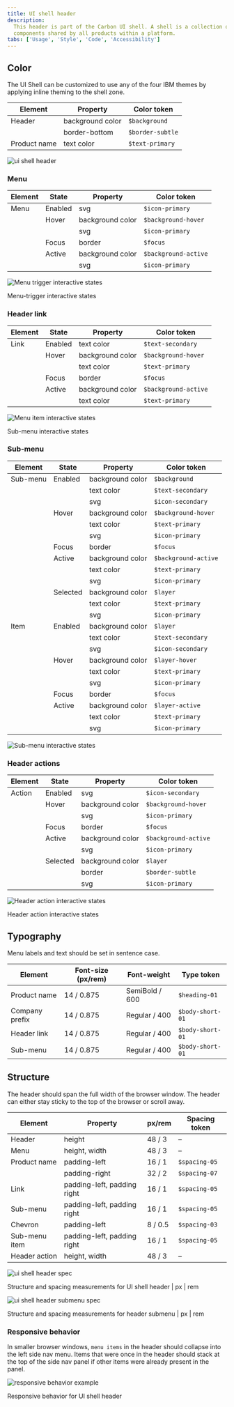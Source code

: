 ```yaml
---
title: UI shell header
description:
  This header is part of the Carbon UI shell. A shell is a collection of
  components shared by all products within a platform.
tabs: ['Usage', 'Style', 'Code', 'Accessibility']
---
```


## Color

The UI Shell can be customized to use any of the four IBM themes by applying
inline theming to the shell zone.

| Element      | Property         | Color token      |
| ------------ | ---------------- | ---------------- |
| Header       | background color | `$background`    |
|              | border-bottom    | `$border-subtle` |
| Product name | text color       | `$text-primary ` |

![ui shell header](images/header-style-1.png)

### Menu

| Element | State   | Property         | Color token          |
| ------- | ------- | ---------------- | -------------------- |
| Menu    | Enabled | svg              | `$icon-primary`      |
|         | Hover   | background color | `$background-hover`  |
|         |         | svg              | `$icon-primary`      |
|         | Focus   | border           | `$focus`             |
|         | Active  | background color | `$background-active` |
|         |         | svg              | `$icon-primary`      |

<Row>
<Column colLg={8}>

![Menu trigger interactive states](images/header-style-5.png)

<Caption>Menu-trigger interactive states</Caption>

</Column>
</Row>

### Header link

| Element | State   | Property         | Color token          |
| ------- | ------- | ---------------- | -------------------- |
| Link    | Enabled | text color       | `$text-secondary`    |
|         | Hover   | background color | `$background-hover`  |
|         |         | text color       | `$text-primary`      |
|         | Focus   | border           | `$focus`             |
|         | Active  | background color | `$background-active` |
|         |         | text color       | `$text-primary`      |

<Row>
<Column colLg={8}>

![Menu item interactive states](images/header-style-6.png)

<Caption>Sub-menu interactive states</Caption>

</Column>
</Row>

### Sub-menu

| Element  | State    | Property         | Color token          |
| -------- | -------- | ---------------- | -------------------- |
| Sub-menu | Enabled  | background color | `$background`        |
|          |          | text color       | `$text-secondary`    |
|          |          | svg              | `$icon-secondary`    |
|          | Hover    | background color | `$background-hover`  |
|          |          | text color       | `$text-primary`      |
|          |          | svg              | `$icon-primary`      |
|          | Focus    | border           | `$focus`             |
|          | Active   | background color | `$background-active` |
|          |          | text color       | `$text-primary`      |
|          |          | svg              | `$icon-primary`      |
|          | Selected | background color | `$layer`             |
|          |          | text color       | `$text-primary`      |
|          |          | svg              | `$icon-primary`      |
| Item     | Enabled  | background color | `$layer`             |
|          |          | text color       | `$text-secondary`    |
|          |          | svg              | `$icon-secondary`    |
|          | Hover    | background color | `$layer-hover`       |
|          |          | text color       | `$text-primary`      |
|          |          | svg              | `$icon-primary`      |
|          | Focus    | border           | `$focus`             |
|          | Active   | background color | `$layer-active`      |
|          |          | text color       | `$text-primary`      |
|          |          | svg              | `$icon-primary`      |

![Sub-menu interactive states](images/header-style-7.png)

<Caption></Caption>

### Header actions

| Element | State    | Property         | Color token          |
| ------- | -------- | ---------------- | -------------------- |
| Action  | Enabled  | svg              | `$icon-secondary`    |
|         | Hover    | background color | `$background-hover`  |
|         |          | svg              | `$icon-primary`      |
|         | Focus    | border           | `$focus`             |
|         | Active   | background color | `$background-active` |
|         |          | svg              | `$icon-primary`      |
|         | Selected | background color | `$layer`             |
|         |          | border           | `$border-subtle`     |
|         |          | svg              | `$icon-primary`      |

<Row>
<Column colLg={8}>

![Header action interactive states](images/header-style-8.png)

<Caption>Header action interactive states</Caption>

</Column>
</Row>

## Typography

Menu labels and text should be set in sentence case.

| Element        | Font-size (px/rem) | Font-weight    | Type token       |
| -------------- | ------------------ | -------------- | ---------------- |
| Product name   | 14 / 0.875         | SemiBold / 600 | `$heading-01`    |
| Company prefix | 14 / 0.875         | Regular / 400  | `$body-short-01` |
| Header link    | 14 / 0.875         | Regular / 400  | `$body-short-01` |
| Sub-menu       | 14 / 0.875         | Regular / 400  | `$body-short-01` |

## Structure

The header should span the full width of the browser window. The header can
either stay sticky to the top of the browser or scroll away.

| Element       | Property                    | px/rem  | Spacing token |
| ------------- | --------------------------- | ------- | ------------- |
| Header        | height                      | 48 / 3  | –             |
| Menu          | height, width               | 48 / 3  | –             |
| Product name  | padding-left                | 16 / 1  | `$spacing-05` |
|               | padding-right               | 32 / 2  | `$spacing-07` |
| Link          | padding-left, padding right | 16 / 1  | `$spacing-05` |
| Sub-menu      | padding-left, padding right | 16 / 1  | `$spacing-05` |
| Chevron       | padding-left                | 8 / 0.5 | `$spacing-03` |
| Sub-menu item | padding-left, padding right | 16 / 1  | `$spacing-05` |
| Header action | height, width               | 48 / 3  | –             |

![ui shell header spec](images/header-style-2.png)

<Caption>
  Structure and spacing measurements for UI shell header | px | rem
</Caption>

![ui shell header submenu spec](images/header-style-3.png)

<Caption>
  Structure and spacing measurements for header submenu | px | rem
</Caption>

### Responsive behavior

In smaller browser windows, `menu items` in the header should collapse into the
left side nav menu. Items that were once in the header should stack at the top
of the side nav panel if other items were already present in the panel.

![responsive behavior example](images/header-style-4.png)

<Caption>Responsive behavior for UI shell header</Caption>
